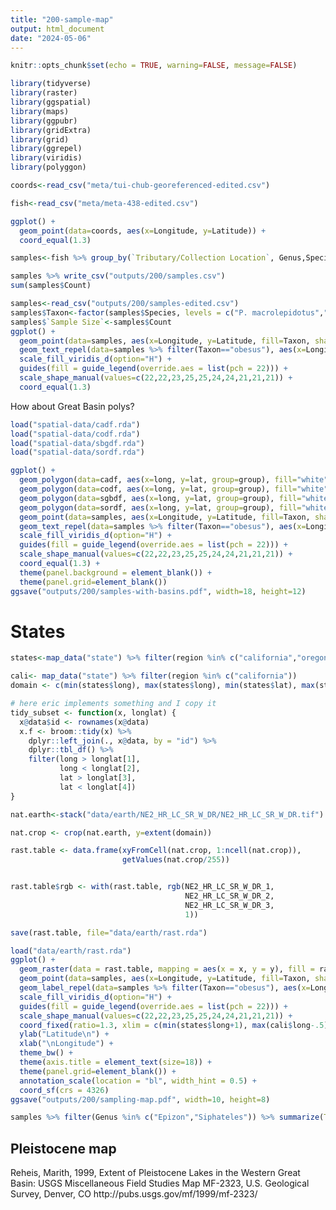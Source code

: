 ```yaml
---
title: "200-sample-map"
output: html_document
date: "2024-05-06"
---
```


```r
knitr::opts_chunk$set(echo = TRUE, warning=FALSE, message=FALSE)
```

```r
library(tidyverse)
library(raster)
library(ggspatial)
library(maps)
library(ggpubr)
library(gridExtra)
library(grid)
library(ggrepel)
library(viridis)
library(polyggon)
```


```r
coords<-read_csv("meta/tui-chub-georeferenced-edited.csv")

fish<-read_csv("meta/meta-438-edited.csv")
```

```r
ggplot() +
  geom_point(data=coords, aes(x=Longitude, y=Latitude)) +
  coord_equal(1.3)
```
```r
samples<-fish %>% group_by(`Tributary/Collection Location`, Genus,Species,Subspecies) %>% summarize(Count=n()) %>% left_join(coords, by=c(`Tributary/Collection Location`="Name"))

samples %>% write_csv("outputs/200/samples.csv")
sum(samples$Count)
```

```r
samples<-read_csv("outputs/200/samples-edited.csv")
samples$Taxon<-factor(samples$Species, levels = c("P. macrolepidotus","G. orcuttii","alvordensis","thalassinus","bicolor","newarkensis","isolatus","snyderi","mohavensis","obesus"))
samples$`Sample Size`<-samples$Count
ggplot() +
  geom_point(data=samples, aes(x=Longitude, y=Latitude, fill=Taxon, shape=Taxon)) +
  geom_text_repel(data=samples %>% filter(Taxon=="obesus"), aes(x=Longitude, y=Latitude, label=`Tributary/Collection Location`))+
  scale_fill_viridis_d(option="H") +
  guides(fill = guide_legend(override.aes = list(pch = 22))) +
  scale_shape_manual(values=c(22,22,23,25,25,24,24,21,21,21)) +
  coord_equal(1.3)
```

How about Great Basin polys?

```r
load("spatial-data/cadf.rda")
load("spatial-data/codf.rda")
load("spatial-data/sbgdf.rda")
load("spatial-data/sordf.rda")

```

```r
ggplot() +
  geom_polygon(data=cadf, aes(x=long, y=lat, group=group), fill="white", color="black", alpha=0) +
  geom_polygon(data=codf, aes(x=long, y=lat, group=group), fill="white", color="black", alpha=0) +
  geom_polygon(data=sgbdf, aes(x=long, y=lat, group=group), fill="white", color="black", alpha=0) +
  geom_polygon(data=sordf, aes(x=long, y=lat, group=group), fill="white", color="black", alpha=0) +
  geom_point(data=samples, aes(x=Longitude, y=Latitude, fill=Taxon, shape=Taxon)) +
  geom_text_repel(data=samples %>% filter(Taxon=="obesus"), aes(x=Longitude, y=Latitude, label=`Tributary/Collection Location`), max.overlaps = Inf)+
  scale_fill_viridis_d(option="H") +
  guides(fill = guide_legend(override.aes = list(pch = 22))) +
  scale_shape_manual(values=c(22,22,23,25,25,24,24,21,21,21)) +
  coord_equal(1.3) +
  theme(panel.background = element_blank()) +
  theme(panel.grid=element_blank())
ggsave("outputs/200/samples-with-basins.pdf", width=18, height=12)
```
# States
```r
states<-map_data("state") %>% filter(region %in% c("california","oregon","nevada"))

cali<- map_data("state") %>% filter(region %in% c("california"))
domain <- c(min(states$long), max(states$long), min(states$lat), max(states$lat))

# here eric implements something and I copy it
tidy_subset <- function(x, longlat) {
  x@data$id <- rownames(x@data)
  x.f <- broom::tidy(x) %>%
    dplyr::left_join(., x@data, by = "id") %>%
    dplyr::tbl_df() %>%
    filter(long > longlat[1],
           long < longlat[2],
           lat > longlat[3],
           lat < longlat[4])
}

```


```r
nat.earth<-stack("data/earth/NE2_HR_LC_SR_W_DR/NE2_HR_LC_SR_W_DR.tif")

nat.crop <- crop(nat.earth, y=extent(domain))

rast.table <- data.frame(xyFromCell(nat.crop, 1:ncell(nat.crop)),
                         getValues(nat.crop/255))


rast.table$rgb <- with(rast.table, rgb(NE2_HR_LC_SR_W_DR_1,
                                       NE2_HR_LC_SR_W_DR_2,
                                       NE2_HR_LC_SR_W_DR_3,
                                       1))

save(rast.table, file="data/earth/rast.rda")
```

```r
load("data/earth/rast.rda")
ggplot() +
  geom_raster(data = rast.table, mapping = aes(x = x, y = y), fill = rast.table$rgb, interpolate = TRUE)  +
  geom_point(data=samples, aes(x=Longitude, y=Latitude, fill=Taxon, shape=Taxon, size=`Sample Size`)) +
  geom_label_repel(data=samples %>% filter(Taxon=="obesus"), aes(x=Longitude, y=Latitude, label=`Tributary/Collection Location`))+
  scale_fill_viridis_d(option="H") +
  guides(fill = guide_legend(override.aes = list(pch = 22))) +
  scale_shape_manual(values=c(22,22,23,25,25,24,24,21,21,21)) +
  coord_fixed(ratio=1.3, xlim = c(min(states$long+1), max(cali$long-.5)), ylim=c(min(cali$lat+1), max(cali$lat)+1)) +
  ylab("Latitude\n") +
  xlab("\nLongitude") +
  theme_bw() +
  theme(axis.title = element_text(size=18)) +
  theme(panel.grid=element_blank()) +
  annotation_scale(location = "bl", width_hint = 0.5) + 
  coord_sf(crs = 4326)
ggsave("outputs/200/sampling-map.pdf", width=10, height=8)

```

```r
samples %>% filter(Genus %in% c("Epizon","Siphateles")) %>% summarize(Total=sum(Count))
```


## Pleistocene map
Reheis, Marith, 1999, Extent of Pleistocene Lakes in the Western Great Basin: USGS Miscellaneous Field Studies Map MF-2323, U.S. Geological Survey, Denver, CO
http://pubs.usgs.gov/mf/1999/mf-2323/



